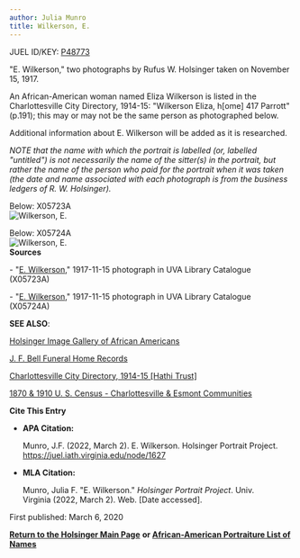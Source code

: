 ```yaml
---
author: Julia Munro
title: Wilkerson, E.
---
```

JUEL ID/KEY: [P48773](http://juel.iath.virginia.edu/public_person?person=48773 "P48773")

"E. Wilkerson," two photographs by Rufus W. Holsinger taken on November 15, 1917.

An African-American woman named Eliza Wilkerson is listed in the Charlottesville City Directory, 1914-15: "Wilkerson Eliza, h\[ome\] 417 Parrott" (p.191); this may or may not be the same person as photographed below. 

Additional information about E. Wilkerson will be added as it is researched.

_NOTE that the name with which the portrait is labelled (or, labelled "untitled") is not necessarily the name of the sitter(s) in the portrait, but rather the name of the person who paid for the portrait when it was taken (the date and name associated with each photograph is from the business ledgers of R. W. Holsinger)._

Below: X05723A  
![Wilkerson, E.](https://iiif.lib.virginia.edu/iiif/uva-lib:1048870/full/778,561/0/default.jpg "Wilkerson, E.")

Below: X05724A  
![Wilkerson, E.](https://iiif.lib.virginia.edu/iiif/uva-lib:1048871/full/561,778/0/default.jpg "Wilkerson, E.")  
**Sources**

\- "[E. Wilkerson](https://search.lib.virginia.edu/sources/images/items/uva-lib:1048870 "Wilkerson, E.")," 1917-11-15 photograph in UVA Library Catalogue (X05723A) 

\- "[E. Wilkerson](https://search.lib.virginia.edu/sources/images/items/uva-lib:1048871 "Wilkerson, E.")," 1917-11-15 photograph in UVA Library Catalogue (X05724A) 

**SEE ALSO**:

[Holsinger Image Gallery of African Americans](http://rwholsingerphotos.org/images.php "Holsinger Image Gallery of African Americans")

[J. F. Bell Funeral Home Records](http://www2.vcdh.virginia.edu/afam/raceandplace/perl_scripts/funeral_search.html "J. F. Bell Funeral Home Database")

[Charlottesville City Directory, 1914-15 \[Hathi Trust\]](https://catalog.hathitrust.org/Record/101954103 "Charlottesville City Directory, 1914-15") 

[1870 & 1910 U. S. Census - Charlottesville & Esmont Communities](http://www2.vcdh.virginia.edu/afam/raceandplace/census/search_both.html "1870 & 1910 U. S. Census: Charlottesville and Esmont Communities")

**Cite This Entry**

*   **APA Citation:**
    
    Munro, J.F. (2022, March 2). E. Wilkerson. Holsinger Portrait Project. https://juel.iath.virginia.edu/node/1627
    
*   **MLA Citation:**
    
    Munro, Julia F. "E. Wilkerson." _Holsinger Portrait Project_. Univ. Virginia (2022, March 2). Web. \[Date accessed\].
    

First published: March 6, 2020

[**Return to the Holsinger Main Page**](http://juel.iath.virginia.edu/node/980) **or [African-American Portraiture List of Names](http://juel.iath.virginia.edu/node/996)**